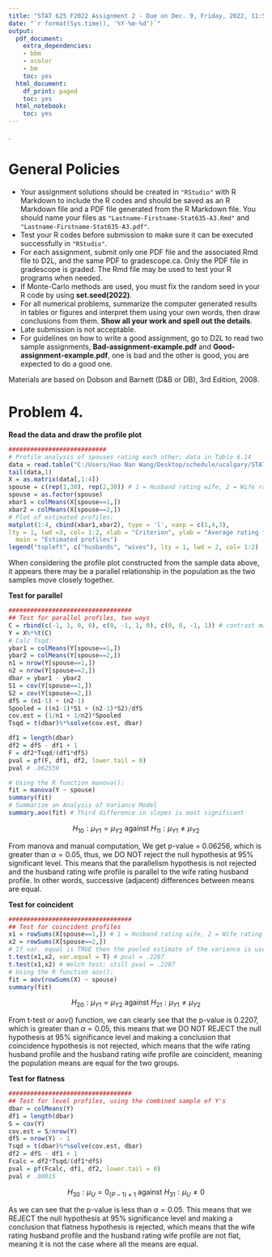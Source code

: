 ```yaml
---
title: "STAT 625 F2022 Assignment 2 - Due on Dec. 9, Friday, 2022, 11:59pm"
date: "`r format(Sys.time(), '%Y-%m-%d')`"
output:
  pdf_document:
    extra_dependencies:
    - bbm
    - xcolor
    - bm
    toc: yes
  html_document:
    df_print: paged
    toc: yes
  html_notebook:
    toc: yes
---
```


<!--
Note: One can use the Rmd file as a template to generate pdf for an assignment; but ignore the commented parts included in blocks denoted by 
<!-- **** -->.

<!--
# Note: html does not show the marks, but pdf does.
-->

\pagebreak
<!--
Note: If Monte-Carlo methods are used, every one may get slightly different results due to use of different random seeds.
-->

<!--
\textcolor{red}{[Total 66 marks]}
-->

<!-- R Markdown can knit the following two tables (one in R Markdown format and one in Latex format) to pdf,  but can only knit the R Markdown format to notebook nb.html. So if you want to keep the Table in both pdf and nb.html, I would suggest you to use the R Markdown format.
To add a caption, the syntax is Table: followed by your caption; Pandocs numbers automatically. Leave one line blank between the end of the table and the caption line.
-->

<!--
| Johnson Family | Transformation | Parameter Conditions | X Condition |
|----------------|-----------------------------------------------------------------------|---------------------------------------------------------|-------------------------------------|
| $S_B$ | $Z = \gamma + \eta \ ln(\frac {X - \epsilon} {\lambda + \epsilon - X})$ | $\eta, \lambda >0, -\infty < \gamma, \epsilon < \infty$ | $\epsilon < X < \epsilon + \lambda$ |
| $S_L$ | $Z = \gamma + \eta \ ln(X - \epsilon)$ | $\eta >0, -\infty < \gamma, \epsilon < \infty$ | $X > \epsilon$ |
| $S_U$ | $Z = \gamma + \eta \sinh^{-1}(\frac {X - \epsilon} {\lambda})$ | $\eta, \lambda >0, -\infty < \gamma, \epsilon < \infty$ | $-\infty < X < \infty$ |

Table: Transformations Associated with the Johnson System

\begin{table}[h]
\centering
\caption{Transformations Associated with the Johnson System}
\begin{tabular}{|l|l|l|l|}
\hline
Johnson Family & Transformation & Parameter Conditions & X Condition \\ \hline
$S_B$ & $Z=\gamma + \eta ln(\frac {X - \epsilon} {\lambda + \epsilon - X})$ & $\eta, \lambda >0, -\infty < \gamma, \epsilon < \infty$ & $\epsilon < X < \epsilon + \lambda$ \\ \hline
$S_L$ & $Z=\gamma + \eta ln(X - \epsilon)$ & $\eta >0, -\infty < \gamma, \epsilon < \infty$ & $X > \epsilon$ \\ \hline
$S_U$ & $Z=\gamma + \eta \sinh^{-1}(\frac {X - \epsilon} {\lambda})$ & $\eta, \lambda >0, -\infty < \gamma, \epsilon < \infty$ & $-\infty < X < \infty$ \\ \hline
\end{tabular}
\end{table}
-->

<!--
# Due date: February 6, 11:59 pm.
-->

\pagebreak


<!--
See marks assigned to each problem, the marks are allocated to the write up and for the solution, respectively.
-->

# General Policies  \textcolor{red}{[Total 60 marks]}

- Your assignment solutions should be created in `"RStudio"` with R Markdown to include the R codes and should be saved as an R Markdown file and a PDF file generated from the R Markdown file. You should name your files as `"Lastname-Firstname-Stat635-A3.Rmd"` and 
`"Lastname-Firstname-Stat635-A3.pdf"`.
- Test your R codes before submission to make sure it can be executed successfully in `"RStudio"`.
- For each assignment, submit only one PDF file and the associated Rmd file to D2L, and the same PDF to gradescope.ca. Only the PDF file in gradescope is graded. The Rmd file may be used to test your R programs when needed. 
- If Monte-Carlo methods are used, you must fix the random seed in your R code by using **set.seed(2022)**.
- For all numerical problems, summarize the computer generated results in tables or figures and interpret them using your own words, then draw conclusions from them. **Show all your work and spell out the details**. 
- Late submission is not acceptable.
- For guidelines on how to write a good assignment, go to D2L to read two sample assignments, **Bad-assignment-example.pdf** and 
**Good-assignment-example.pdf**, one is bad and the other is good, you are expected to do a good one.  

\noindent {\bf Note:}  Materials are based on Dobson and Barnett (D\&B or DB), 3rd Edition, 2008.   


\pagebreak

# Problem 4. \textcolor{red}{Exercise 6.27 on pp. 350-351 of JW.}

__\textcolor{blue}{a) Plot the mean vectors for husbands and wives as sample profiles}__

__Read the data and draw the profile plot__

```r
###########################
# Profile analysis of spouses rating each other; data in Table 6.14
data = read.table("C:/Users/Hao Nan Wang/Desktop/schedule/ucalgary/STAT 625/T6-14.dat")
tail(data,1)
X = as.matrix(data[,1:4])
spouse = c(rep(1,30), rep(2,30)) # 1 = Husband rating wife, 2 = Wife rating husband
spouse = as.factor(spouse)
xbar1 = colMeans(X[spouse==1,])
xbar2 = colMeans(X[spouse==2,])
# Plot of estimated profiles:
matplot(1:4, cbind(xbar1,xbar2), type = 'l', xaxp = c(1,4,3),
lty = 1, lwd =3, col= 1:2, xlab = "Criterion", ylab = "Average rating for criterion", 
  main = "Estimated profiles")
legend("topleft", c("husbands", "wives"), lty = 1, lwd = 2, col= 1:2)
```

When considering the profile plot constructed from the sample data above, it appears there may be a parallel relationship in the population as the two samples move closely together.

\pagebreak
__\textcolor{blue}{b) parallelism test, coincidence test and level test}__

__Test for parallel__

```r
##################################
## Test for parallel profiles, two ways
C = rbind(c(-1, 1, 0, 0), c(0, -1, 1, 0), c(0, 0, -1, 1)) # contrast matrix
Y = X%*%t(C)
# Calc Tsqd:
ybar1 = colMeans(Y[spouse==1,])
ybar2 = colMeans(Y[spouse==2,])
n1 = nrow(Y[spouse==1,])
n2 = nrow(Y[spouse==2,])
dbar = ybar1 - ybar2
S1 = cov(Y[spouse==1,])
S2 = cov(Y[spouse==2,])
dfS = (n1-1) + (n2-1)
Spooled = ((n1-1)*S1 + (n2-1)*S2)/dfS
cov.est = (1/n1 + 1/n2)*Spooled
Tsqd = t(dbar)%*%solve(cov.est, dbar)

df1 = length(dbar)
df2 = dfS - df1 + 1
F = df2*Tsqd/(df1*dfS)
pval = pf(F, df1, df2, lower.tail = 0)
pval # .062559

# Using the R function manova():
fit = manova(Y ~ spouse)
summary(fit)
# Summarize an Analysis of Variance Model
summary.aov(fit) # Third difference in slopes is most significant
```

$$H_{10}:\mu_{Y1}=\mu_{Y2} \text{     against   } H_{11}:\mu_{Y1}\neq\mu_{Y2}$$

From manova and manual computation, We get p-value $=$ 0.06256, which is greater than $\alpha=0.05$, thus, we DO NOT reject the null hypothesis at 95% significant level. This means that the parallelism hypothesis is not rejected and the husband rating wife profile is parallel to the wife rating husband profile. In other words, successive (adjacent) differences between means are equal.

__Test for coincident__

```r
##################################
## Test for coincident profiles
x1 = rowSums(X[spouse==1,]) # 1 = Husband rating wife, 2 = Wife rating husband
x2 = rowSums(X[spouse==2,])
# If var. equal is TRUE then the pooled estimate of the variance is used. 
t.test(x1,x2, var.equal = T) # pval = .2207 
t.test(x1,x2) # Welch test; still pval = .2207
# Using the R function aov():
fit = aov(rowSums(X) ~ spouse)
summary(fit)
```

$$H_{20}:\mu_{Y1}=\mu_{Y2} \text{     against   } H_{21}:\mu_{Y1}\neq\mu_{Y2}$$

From t-test or aov() function, we can clearly see that the p-value is 0.2207, which is greater than $\alpha=0.05$, this means that we DO NOT REJECT the null hypothesis at 95% significance level and making a conclusion that coincidence hypothesis is not rejected, which means that the wife rating husband profile and the husband rating wife profile are coincident, meaning the population means are equal for the two groups.

__Test for flatness__

```r
##################################
## Test for level profiles, using the combined sample of Y's
dbar = colMeans(Y)
df1 = length(dbar)
S = cov(Y)
cov.est = S/nrow(Y)
dfS = nrow(Y) - 1
Tsqd = t(dbar)%*%solve(cov.est, dbar)
df2 = dfS - df1 + 1
Fcalc = df2*Tsqd/(df1*dfS)
pval = pf(Fcalc, df1, df2, lower.tail = 0)
pval # .00015
```

$$H_{30}:\mu_{U}=0_{(P-1) \times 1} \text{     against   } H_{31}:\mu_{U}\neq0$$

As we can see that the p-value is less than $\alpha=0.05$. This means that we REJECT the null hypothesis at 95% significance level and making a conclusion that flatness hypothesis is rejected, which means that the wife rating husband profile and the husband rating wife profile are not flat, meaning it is not the case where all the means are equal. 
